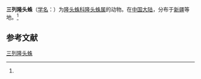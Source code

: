 {{Speciesbox
| name = 三列隆头蛛
| status = 
| status_system = 
| image = Eresus cinnaberinus.jpg
| genus = Eresus
| species = tristis
| authority = (Croneberg, 1875)<ref name='id12894'>{{cite web| url =http://www.bioinfo.cn/db05/BjdwSpecies.php?action=view&id=12894| title =三列隆头蛛| work =《中国动物物种编目数据库》| publisher =中国科学院微生物研究所| author =中国科学院动物研究所| accessdate =2009-04-28| deadurl =yes| archiveurl =https://web.archive.org/web/20160305073225/http://www.bioinfo.cn/db05/BjdwSpecies.php?action=view&id=12894| archivedate =2016-03-05}}</ref>
}}

'''三列隆头蛛'''（[[学名|学名]]：{{lang|la|''Eresus tristis''}}）为[[隆头蛛科|隆头蛛科]][[隆头蛛属|隆头蛛属]]的动物。在[[中国大陆|中国大陆]]，分布于[[新疆|新疆]]等地。<ref name='id12894'/>

== 参考文献 ==
{{reflist}}

{{Wikispecies|Eresus tristis}}
{{Taxonbar|from=Q794900}}

[[Category:隆头蛛属|三列隆头蛛]]


{{蜘蛛小作品}}